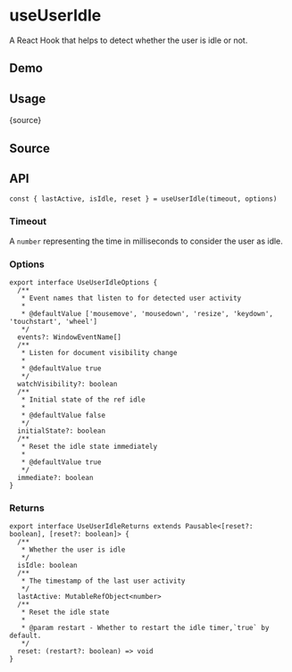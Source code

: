 # useUserIdle


<HooksType category="Sensors" pausable />

A React Hook that helps to detect whether the user is idle or not.

## Demo


<App />

## Usage


<RawCode>{source}</RawCode>

## Source


<Source />

## API

```tsx
const { lastActive, isIdle, reset } = useUserIdle(timeout, options)
```

### Timeout

A `number` representing the time in milliseconds to consider the user as idle.

### Options

```tsx
export interface UseUserIdleOptions {
  /**
   * Event names that listen to for detected user activity
   *
   * @defaultValue ['mousemove', 'mousedown', 'resize', 'keydown', 'touchstart', 'wheel']
   */
  events?: WindowEventName[]
  /**
   * Listen for document visibility change
   *
   * @defaultValue true
   */
  watchVisibility?: boolean
  /**
   * Initial state of the ref idle
   *
   * @defaultValue false
   */
  initialState?: boolean
  /**
   * Reset the idle state immediately
   *
   * @defaultValue true
   */
  immediate?: boolean
}
```

### Returns


<Tip type="pausable" />

```tsx
export interface UseUserIdleReturns extends Pausable<[reset?: boolean], [reset?: boolean]> {
  /**
   * Whether the user is idle
   */
  isIdle: boolean
  /**
   * The timestamp of the last user activity
   */
  lastActive: MutableRefObject<number>
  /**
   * Reset the idle state
   *
   * @param restart - Whether to restart the idle timer,`true` by default.
   */
  reset: (restart?: boolean) => void
}
```
